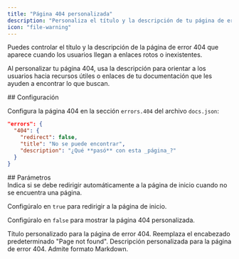```yaml
---
title: "Página 404 personalizada"
description: "Personaliza el título y la descripción de tu página de error 404"
icon: "file-warning"
---
```


Puedes controlar el título y la descripción de la página de error 404 que aparece cuando los usuarios llegan a enlaces rotos o inexistentes.

Al personalizar tu página 404, usa la descripción para orientar a los usuarios hacia recursos útiles o enlaces de tu documentación que les ayuden a encontrar lo que buscan.

<div id="configuration">
  ## Configuración
</div>

Configura la página 404 en la sección `errors.404` del archivo `docs.json`:

```json
"errors": {
  "404": {
    "redirect": false,
    "title": "No se puede encontrar",
    "description": "¿Qué **pasó** con esta _página_?"
  }
}
```


<div id="parameters">
  ## Parámetros
</div>

<ResponseField name="redirect" type="boolean">
  Indica si se debe redirigir automáticamente a la página de inicio cuando no se encuentra una página.
  
  Configúralo en `true` para redirigir a la página de inicio.

  Configúralo en `false` para mostrar la página 404 personalizada.
</ResponseField>

<ResponseField name="title" type="string">
  Título personalizado para la página de error 404. Reemplaza el encabezado predeterminado "Page not found".
</ResponseField>

<ResponseField name="description" type="string">
  Descripción personalizada para la página de error 404. Admite formato Markdown.
</ResponseField>
